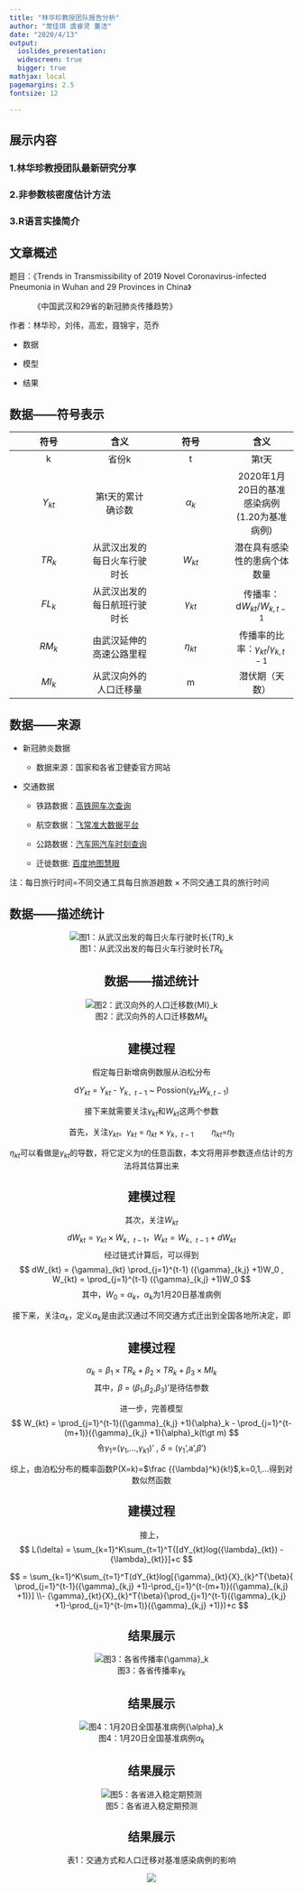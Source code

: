 ```yaml
---
title: "林华珍教授团队报告分析"
author: "常佳琪 虞睿灵 董洁"
date: "2020/4/13"
output:
  ioslides_presentation: 
  widescreen: true
  bigger: true
mathjax: local
pagemargins: 2.5
fontsize: 12

---
```

## **展示内容**

### 1.林华珍教授团队最新研究分享

### 2.非参数核密度估计方法  

### 3.R语言实操简介


## **文章概述**  

题目：《Trends in Transmissibility of 2019 Novel Coronavirus-infected Pneumonia in Wuhan and 29 Provinces in China》  

&emsp;&emsp;&emsp;《中国武汉和29省的新冠肺炎传播趋势》

作者：林华珍，刘伟，高宏，聂锦宇，范乔  

* 数据  

* 模型  

* 结果
  

## **数据——符号表示**


|  符号   |  含义 | 符号   |  含义 |
|:----------:|:--------:|:----------:|:--------:|
|k| 省份k|t| 第t天|
|$Y_{kt}$| 第t天的累计确诊数|${\alpha}_k$|2020年1月20日的基准感染病例(1.20为基准病例) |
|${TR}_k$| 从武汉出发的每日火车行驶时长|$W_{kt}$|潜在具有感染性的患病个体数量 |
|${FL}_k$|从武汉出发的每日航班行驶时长|${\gamma}_{kt}$|传播率：d$W_{kt}$/$W_{k,t-1}$ |
|${RM}_k$|由武汉延伸的高速公路里程|${\eta}_{kt}$|传播率的比率：${\gamma}_{kt}$/${\gamma}_{k,t-1}$ |
|${MI}_k$|从武汉向外的人口迁移量 |m|潜伏期（天数） |

## **数据——来源**

* 新冠肺炎数据  

  + 数据来源：国家和各省卫健委官方网站

* 交通数据  

  + 铁路数据：[高铁网车次查询](http://shike.gaotie.cn/)  

  + 航空数据：[飞常准大数据平台](https://data.variflight.com/)  

  + 公路数据：[汽车网汽车时刻查询](https://www.qichezhan.cn/)  

  + 迁徙数据: [百度地图慧眼](http://qianxi.baidu.com/)

注：每日旅行时间=不同交通工具每日旅游趟数 $\times$ 不同交通工具的旅行时间



## **数据——描述统计**

<div align=center>![图1：从武汉出发的每日火车行驶时长${TR}_k$](C:/Users/cbb/Desktop/picture/des1.png)


## **数据——描述统计**
<div align=center >![图2：武汉向外的人口迁移数${MI}_k$](C:/Users/cbb/Desktop/picture/des2.png)

## **建模过程**

假定每日新增病例数服从泊松分布  

d$Y_{kt}$ = $Y_{kt}$ - $Y_{k，t-1}$ ~ Possion(${\gamma}_{kt}$$W_{k,t-1}$)  
  
接下来就需要关注${\gamma}_{kt}$和$W_{kt}$这两个参数  

首先，关注${\gamma}_{kt}$。${\gamma}_{kt}$ = ${\eta}_{kt}$ $\times$ ${\gamma}_{k，t-1}$   &emsp;&emsp;${\eta}_{kt}$=${\eta}_{t}$
  
${\eta}_{kt}$可以看做是${\gamma}_{kt}$的导数，将它定义为t的任意函数，本文将用非参数逐点估计的方法将其估算出来

## **建模过程**  
  
其次，关注$W_{kt}$  
$$
dW_{kt} = {\gamma}_{kt} \times W_{k，t-1} ， W_{kt} = W_{k，t-1} + dW_{kt}  
$$
经过链式计算后，可以得到  
$$
dW_{kt} = {\gamma}_{kt} \prod_{j=1}^{t-1} ({\gamma}_{k,j} +1)W_0 , W_{kt} =  \prod_{j=1}^{t-1} ({\gamma}_{k,j} +1)W_0  
$$
其中，$W_0$ = ${\alpha}_k$，${\alpha}_k$为1月20日基准病例  

接下来，关注${\alpha}_k$，定义${\alpha}_k$是由武汉通过不同交通方式迁出到全国各地所决定，即  


## **建模过程**  

$$
{\alpha}_k = {\beta}_1 \times {TR}_k + {\beta}_2 \times {TR}_k + {\beta}_3 \times {MI}_k  
$$
其中，${\beta}$ = (${\beta}_1$,${\beta}_2$,${\beta}_3$)'是待估参数

进一步，完善模型  
$$
W_{kt} = \prod_{j=1}^{t-1}({\gamma}_{k,j} +1){\alpha}_k - \prod_{j=1}^{t-(m+1)}({\gamma}_{k,j} +1){\alpha}_k(t\gt m)  
$$
令${\gamma}_{1}$=(${\gamma}_{1}$,...,${\gamma}_{k1}$)' , $\delta$ = (${\gamma}_{1}$',a',${\beta}$')

综上，由泊松分布的概率函数P(X=k)=$\frac {{\lambda}^k}{k!}$,k=0,1,...得到对数似然函数  


## **建模过程**
  
接上，
$$
L(\delta) = \sum_{k=1}^K\sum_{t=1}^T{[dY_{kt}log({\lambda}_{kt}) - {\lambda}_{kt}}]+c  
$$

$$
= \sum_{k=1}^K\sum_{t=1}^T(dY_{kt}log[{\gamma}_{kt}{X}_{k}^T{\beta}{ \prod_{j=1}^{t-1}({\gamma}_{k,j} +1)-\prod_{j=1}^{t-(m+1)}({\gamma}_{k,j} +1)}] \\- {\gamma}_{kt}{X}_{k}^T{\beta}{\prod_{j=1}^{t-1}({\gamma}_{k,j} +1)-\prod_{j=1}^{t-(m+1)}({\gamma}_{k,j} +1)})+c 
$$


## **结果展示**  

<div align=center >![图3：各省传播率${\gamma}_k$](C:/Users/cbb/Desktop/picture/res1.png)

## **结果展示**  

<div align=center >![图4：1月20日全国基准病例${\alpha}_k$](C:/Users/cbb/Desktop/picture/res2.png)

## **结果展示**  

<div align=center >![图5：各省进入稳定期预测](C:/Users/cbb/Desktop/picture/res4.png)

## **结果展示**  

<center>表1：交通方式和人口迁移对基准感染病例的影响</cenetr>

<div align=center >![](C:/Users/cbb/Desktop/picture/res3.png)
